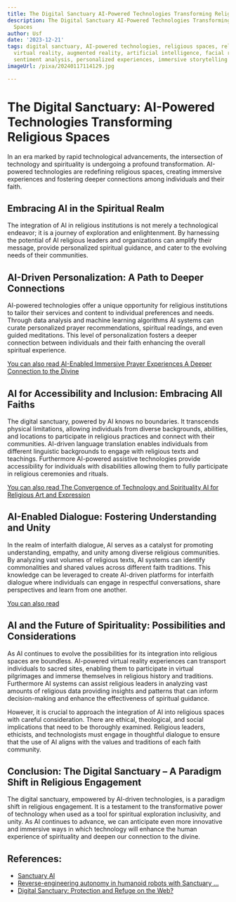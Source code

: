 ```yaml
---
title: The Digital Sanctuary AI-Powered Technologies Transforming Religious Spaces
description: The Digital Sanctuary AI-Powered Technologies Transforming Religious
  Spaces
author: Usf
date: '2023-12-21'
tags: digital sanctuary, AI-powered technologies, religious spaces, religious experience,
  virtual reality, augmented reality, artificial intelligence, facial recognition,
  sentiment analysis, personalized experiences, immersive storytelling
imageUrl: /pixa/20240117114129.jpg

---
```

# The Digital Sanctuary: AI-Powered Technologies Transforming Religious Spaces

In an era marked by  rapid technological advancements, the intersection of technology and  spirituality  is undergoing a profound transformation. AI-powered technologies are redefining religious spaces, creating immersive  experiences and fostering deeper connections  among individuals  and their faith.

##  Embracing AI in the Spiritual Realm

The  integration of AI in religious institutions is not merely  a technological endeavor; it is a journey of exploration  and enlightenment. By harnessing the potential of  AI religious leaders and organizations can amplify their  message, provide personalized spiritual guidance, and cater to the  evolving needs of  their communities.

## AI-Driven Personalization: A Path to Deeper Connections

AI-powered technologies offer a unique opportunity for religious institutions to tailor their services and content to individual preferences and needs. Through data analysis  and machine learning algorithms AI systems can curate  personalized prayer recommendations, spiritual readings, and even guided meditations. This level  of personalization fosters a deeper connection between individuals and their  faith enhancing the overall spiritual experience.

[You can also read AI-Enabled Immersive Prayer Experiences  A Deeper Connection to the Divine](AI-Enabled%20Immersive%20Prayer%20Experiences%20A%20Deeper%20Connection%20to%20the%20Divine)


## AI for Accessibility  and Inclusion: Embracing All Faiths

The digital sanctuary, powered by  AI  knows no boundaries. It transcends physical limitations, allowing individuals from diverse backgrounds, abilities, and locations to participate in religious practices and connect with their communities. AI-driven  language translation enables individuals from different linguistic backgrounds to engage with religious texts and teachings. Furthermore AI-powered  assistive technologies provide accessibility for individuals with disabilities allowing them to fully participate in religious ceremonies and rituals.

[You  can also read The Convergence of Technology  and  Spirituality  AI for Religious Art and Expression](The%20Convergence%20of%20Technology%20and%20Spirituality%20AI%20for%20Religious%20Art%20and%20Expression)


## AI-Enabled Dialogue: Fostering Understanding and Unity

In the  realm of interfaith dialogue, AI  serves as  a catalyst  for promoting understanding, empathy, and  unity among diverse religious communities. By analyzing vast  volumes of religious  texts, AI systems can identify commonalities  and shared values across different faith traditions. This knowledge can be leveraged to create AI-driven platforms for interfaith dialogue where  individuals can engage in respectful conversations, share perspectives and learn from one another.

[You can also read  ]()


## AI and the Future of Spirituality: Possibilities and Considerations

As AI continues to evolve the possibilities for its integration into religious spaces are boundless. AI-powered virtual reality experiences can transport individuals to sacred  sites, enabling them to participate in virtual pilgrimages and immerse themselves in religious history and traditions. Furthermore  AI systems can  assist religious leaders in analyzing vast amounts of religious  data providing insights and patterns that can inform decision-making and enhance the effectiveness of spiritual guidance.

However,  it is crucial to approach the integration of AI  into religious spaces with careful consideration. There  are ethical, theological, and social implications that need to be thoroughly  examined. Religious leaders, ethicists, and technologists must engage in thoughtful dialogue to ensure  that the use of AI  aligns with the  values and traditions of each faith community.

## Conclusion: The Digital Sanctuary – A Paradigm Shift in Religious Engagement

The  digital sanctuary,  empowered by AI-driven technologies, is a paradigm shift in religious engagement.  It is a testament to the transformative power of technology when used as a tool for spiritual exploration inclusivity, and unity. As  AI continues to advance, we can anticipate even more innovative and immersive ways in which technology will enhance the human  experience of spirituality and deepen our connection to the divine.

## References:
- [Sanctuary AI](https://sanctuary.ai/)
- [Reverse-engineering autonomy in humanoid robots with Sanctuary ...](https://www.youtube.com/watch?v=YAagf100ii4)
- [Digital Sanctuary: Protection and Refuge on the Web?](https://er.educause.edu/articles/2017/8/digital-sanctuary-protection-and-refuge-on-the-web)
